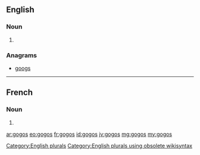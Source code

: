 ==English==

===Noun===
{{head|en}}

# {{plural of|gogo}}

===Anagrams===
* [[googs#English|googs]]

[[Category:English plurals]][[Category:English plurals using obsolete wikisyntax]]
----
==French==

===Noun===
{{head|fr|g=m-p}}

# {{plural of|gogo|lang=fr}}

[[ar:gogos]]
[[eo:gogos]]
[[fr:gogos]]
[[id:gogos]]
[[jv:gogos]]
[[mg:gogos]]
[[my:gogos]]